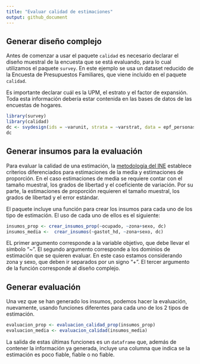---
title: "Evaluar calidad de estimaciones"
output: github_document
---


## Generar diseño complejo

Antes de comenzar a usar el paquete `calidad` es necesario declarar el diseño muestral de la encuesta que se está evaluando, para lo cual utilizamos el paquete `survey`. En este ejemplo se usa un dataset reducido de la Encuesta de Presupuestos Familiares, que viene incluido en el paquete `calidad`.  

Es importante declarar cuál es la UPM, el estrato y el factor de expansión. Toda esta información debería estar contenida en las bases de datos de las encuestas de hogares.

```{r, message=FALSE}
library(survey)
library(calidad)
dc <- svydesign(ids = ~varunit, strata = ~varstrat, data = epf_personas, weights = ~fe)
dc
```

## Generar insumos para la evaluación

Para evaluar la calidad de una estimación, la [metodología del INE](https://www.ine.cl/docs/default-source/documentos-de-trabajo/20200318-lineamientos-medidas-de-precisi%C3%B3n.pdf?sfvrsn=f1ab2dbe_4) establece criterios diferenciados para estimaciones de la media y estimaciones de proporción. En el caso estimaciones de media se requiere contar con el tamaño muestral, los grados de libertad y el coeficiente de variación. Por su parte, la estimaciones de proporción requieren el tamaño muestral, los grados de libertad y el error estándar.   

El paquete incluye una función para crear los insumos para cada uno de los tipo de estimación. El uso de cada uno de ellos es el siguiente: 


```{r, eval=T, warning=FALSE}
insumos_prop <- crear_insumos_prop(~ocupado, ~zona+sexo, dc)
insumos_media <-  crear_insumos(~gastot_hd, ~zona+sexo, dc)
```

EL primer argumento corresponde a la variable objetivo, que debe llevar el símbolo "~". El segundo argumento corresponde a los dominios de estimación que se quieren evaluar. En este caso estamos considerando zona y sexo, que deben ir separados por un signo "+". El tercer argumento de la función corresponde al diseño complejo.   

## Generar evaluación 

Una vez que se han generado los insumos, podemos hacer la evaluación, nuevamente, usando funciones diferentes para cada uno de los 2 tipos de estimación. 

```{r, eval=T, warning=FALSE}
evaluacion_prop <- evaluacion_calidad_prop(insumos_prop)
evaluacion_media <- evaluacion_calidad(insumos_media)
```

La salida de estas últimas funciones es un `dataframe` que, además de contener la información ya generada, incluye una columna que indica se la estimación es poco fiable, fiable o no fiable. 


